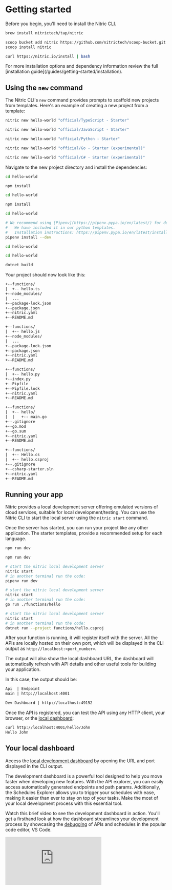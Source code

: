 
# Getting started

Before you begin, you'll need to install the Nitric CLI.

<CodeGroup>

```bash {{ title: 'macOS' }}
brew install nitrictech/tap/nitric
```

```bash {{ title: 'Windows' }}
scoop bucket add nitric https://github.com/nitrictech/scoop-bucket.git
scoop install nitric
```

```bash {{ title: 'Linux' }}
curl https://nitric.io/install | bash
```

</CodeGroup>

<Note>
  For more installation options and dependency information review the full
  [installation guide](/guides/getting-started/installation).
</Note>

## Using the `new` command

The Nitric CLI's `new` command provides prompts to scaffold new projects from templates. Here's an example of creating a new project from a template:

<CodeGroup>

```bash {{ title: "TypeScript" }}
nitric new hello-world "official/TypeScript - Starter"
```

```bash {{ title: "JavaScript" }}
nitric new hello-world "official/JavaScript - Starter"
```

```bash {{ title: "Python" }}
nitric new hello-world "official/Python - Starter"
```

```bash {{ title: "Go" }}
nitric new hello-world "official/Go - Starter (experimental)"
```

```bash {{ title: "C#" }}
nitric new hello-world "official/C# - Starter (experimental)"
```

</CodeGroup>

Navigate to the new project directory and install the dependencies:

<CodeGroup>

```bash {{ title: "TypeScript" }}
cd hello-world

npm install
```

```bash {{ title: "JavaScript" }}
cd hello-world

npm install
```

```bash {{ title: "Python" }}
cd hello-world

# We recommend using [Pipenv](https://pipenv.pypa.io/en/latest/) for dependency and virtual environments
#   We have included it in our python templates.
#   Installation instructions: https://pipenv.pypa.io/en/latest/installation/#preferred-installation-of-pipenv
pipenv install --dev
```

```bash {{ title: "Go" }}
cd hello-world
```

```bash {{ title: "C#" }}
cd hello-world

dotnet build
```

</CodeGroup>

Your project should now look like this:

<CodeGroup>

```txt {{ title: "TypeScript" }}
+--functions/
|  +-- hello.ts
+--node_modules/
|  ...
+--package-lock.json
+--package.json
+--nitric.yaml
+--README.md
```

```txt {{ title: "JavaScript" }}
+--functions/
|  +-- hello.js
+--node_modules/
|  ...
+--package-lock.json
+--package.json
+--nitric.yaml
+--README.md
```

```txt {{ title: "Python" }}
+--functions/
|  +-- hello.py
+--index.py
+--Pipfile
+--Pipfile.lock
+--nitric.yaml
+--README.md
```

```txt {{ title: "Go" }}
+--functions/
|  +-- hello/
|  |   +-- main.go
+--.gitignore
+--go.mod
+--go.sum
+--nitric.yaml
+--README.md
```

```txt {{ title: "C#" }}
+--functions/
|  +-- Hello.cs
|  +-- hello.csproj
+--.gitignore
+--csharp-starter.sln
+--nitric.yaml
+--README.md
```

</CodeGroup>

## Running your app

Nitric provides a local development server offering emulated versions of cloud services, suitable for local development/testing. You can use the Nitric CLI to start the local server using the `nitric start` command.

Once the server has started, you can run your project like any other application. The starter templates, provide a recommended setup for each language.

<CodeGroup>

```bash {{ title: "TypeScript" }}
npm run dev
```

```bash {{ title: "JavaScript" }}
npm run dev
```

```bash {{ title: "Python" }}
# start the nitric local development server
nitric start
# in another terminal run the code:
pipenv run dev
```

```bash {{ title: "Go" }}
# start the nitric local development server
nitric start
# in another terminal run the code:
go run ./functions/hello
```

```bash {{ title: "C#" }}
# start the nitric local development server
nitric start
# in another terminal run the code:
dotnet run --project functions/hello.csproj
```

</CodeGroup>

After your function is running, it will register itself with the server. All the APIs are locally hosted on their own port, which will be displayed in the CLI output as `http://localhost:<port_number>`.

The output will also show the local dashboard URL, the dashboard will automatically refresh with API details and other useful tools for building your application.

In this case, the output should be:

```txt
Api  | Endpoint
main | http://localhost:4001

Dev Dashboard | http://localhost:49152
```

Once the API is registered, you can test the API using any HTTP client, your browser, or the [local dashboard](/guides/getting-started/local-dashboard):

```bash
curl http://localhost:4001/hello/John
Hello John
```

## Your local dashboard

Access the [local development dashboard](./local-dashboard) by opening the URL and port displayed in the CLI output.

The development dashboard is a powerful tool designed to help you move faster when developing new features. With the API explorer, you can easily access automatically generated endpoints and path params. Additionally, the Schedules Explorer allows you to trigger your schedules with ease, making it easier than ever to stay on top of your tasks. Make the most of your local development process with this essential tool.

Watch this brief video to see the development dashboard in action. You'll get a firsthand look at how the dashboard streamlines your development process by showcasing the [debugging](./nodejs/debugging) of APIs and schedules in the popular code editor, VS Code.

<div>
  <div className="video-container">
    <iframe
      src="https://www.youtube-nocookie.com/embed/cjbg-klgDNM"
      title="YouTube video player"
      frameBorder="0"
      allow="accelerometer; autoplay; clipboard-write; encrypted-media; gyroscope; picture-in-picture; web-share"
      allowFullScreen
    />
  </div>
</div>

## Making updates

Most of Nitric's language templates enable hot-reloading by default, so at this point, you can start making changes to functions and see what happens.

Start by opening the `hello` function in your editor and adding a new route to the API, then save, and execute the file:

<CodeGroup>

```typescript {{ tag: "functions/hello.ts" }}
import { api } from '@nitric/sdk'

const helloApi = api('main')

helloApi.get('/hello/:name', async (ctx) => {
  const { name } = ctx.req.params
  ctx.res.body = `Hello ${name}`
  return ctx
})

// Let's add a 'goodbye' route to the API, like this:
helloApi.get('/goodbye/:name', async (ctx) => {
  const { name } = ctx.req.params
  ctx.res.body = `Goodbye ${name}`
  return ctx
})
```

```javascript {{ tag: "functions/hello.js" }}
import { api } from '@nitric/sdk'

const helloApi = api('main')

helloApi.get('/hello/:name', async (ctx) => {
  const { name } = ctx.req.params
  ctx.res.body = `Hello ${name}`
  return ctx
})

// Let's add a 'goodbye' route to the API, like this:
helloApi.get('/goodbye/:name', async (ctx) => {
  const { name } = ctx.req.params
  ctx.res.body = `Goodbye ${name}`
  return ctx
})
```

```python {{ tag: "functions/hello.py" }}
from nitric.resources import api
from nitric.application import Nitric

helloApi = api("main")


@helloApi.get("/hello/:name")
async def hello_world(ctx):
    name = ctx.req.params['name']

    ctx.res.body = f"Hello {name}"

@helloApi.get("/goodbye/:name")
async def hello_world(ctx):
    name = ctx.req.params['name']

    ctx.res.body = f"Goodbye {name}"

Nitric.run()
```

```go {{ tag: "functions/hello/main.go" }}
package main

import (
  "fmt"

  "github.com/nitrictech/go-sdk/faas"
  "github.com/nitrictech/go-sdk/nitric"
)

func main() {
  mainApi, err := nitric.NewApi("main")
  if err != nil {
    fmt.Println(err)
    return
  }

  mainApi.Get("/hello/:name", func(ctx *faas.HttpContext, next faas.HttpHandler) (*faas.HttpContext, error) {
    params := ctx.Request.PathParams()

    if params == nil || len(params["name"]) == 0 {
      ctx.Response.Body = []byte("error retrieving path params")
      ctx.Response.Status = 400
    } else {
      ctx.Response.Body = []byte("Hello " + params["name"])
      ctx.Response.Status = 200
    }

    return next(ctx)
  })

  mainApi.Get("/goodbye/:name", func(ctx *faas.HttpContext, next faas.HttpHandler) (*faas.HttpContext, error) {
    params := ctx.Request.PathParams()

    if params == nil || len(params["name"]) == 0 {
      ctx.Response.Body = []byte("error retrieving path params")
      ctx.Response.Status = 400
    } else {
      ctx.Response.Body = []byte("Goodbye " + params["name"])
      ctx.Response.Status = 200
    }

    return next(ctx)
  })

  fmt.Println("running main API")
  if err := nitric.Run(); err != nil {
    fmt.Println(err)
  }
}
```

```csharp {{ tag: "functions/Hello.cs", title: "C#" }}
using Nitric.Sdk;

var api = Nitric.Sdk.Nitric.Api("main");

api.Get("/hello/:name", context =>
{
    var name = context.Req.PathParams["name"];
    context.Res.Text($"Hello {name}!");
    return context;
});

api.Get("/goodbye/:name", context =>
{
    var name = context.Req.PathParams["name"];
    context.Res.Text($"Goodbye {name}!");
    return context;
});

Nitric.Sdk.Nitric.Run();
```

</CodeGroup>

<Note>
  Depending on the language you choose the template may support hot-reloading,
  if not you'll need to restart the function.
</Note>

After saving the file, the new route will be registered and you can test it:

```bash
curl http://localhost:4001/goodbye/John
Goodbye John
```

When you're finished testing, you can stop your application and the Nitric Server.

## Deploying the app

Now that you've implemented a basic API and tested that it works, you can deploy it to one or more cloud platforms. Applications built with Nitric can be automatically deployed and run on multiple cloud providers without any code changes.

The first step is to set up your credentials for the cloud provider.

- [AWS](/reference/providers/aws)
- [Azure](/reference/providers/azure)
- [GCP](/reference/providers/gcp)

You'll then need to create a [stack](/reference/cli#stacks) that represents your project and a deployment target.

The `stack new` command below will create a stack named `dev` that uses the `aws` provider.

```bash
nitric stack new dev aws
```

Continue by picking a region for your stack.

Now you can deploy your `dev` stack with the `up` command.

```bash
nitric up
```

```{{ tag: "output" }}
 SUCCESS  Configuration gathered (2s)
 SUCCESS  Images built (3s)
 Deployed  Function/hello (15)
 Deployed  Stack (25s)
┌───────────────────────────────────────────────────────────────┐
| API  | Endpoint                                               |
| main | https://XXXXXXXX.execute-api.us-east-1.amazonaws.com   |
└───────────────────────────────────────────────────────────────┘
```

When the deployment is complete, go to the relevant cloud console and you'll be able to see and interact with your API.

To tear down the stack use the `down` command:

```bash
nitric down
```

# What's next?

- Learn more about [APIs](/apis)
- See other features in the [introduction](/#building-blocks)
- Learn more about the [concepts](/guides/getting-started/concepts) of Nitric
- See SDK commands and more in our [reference docs](/#libraries)
